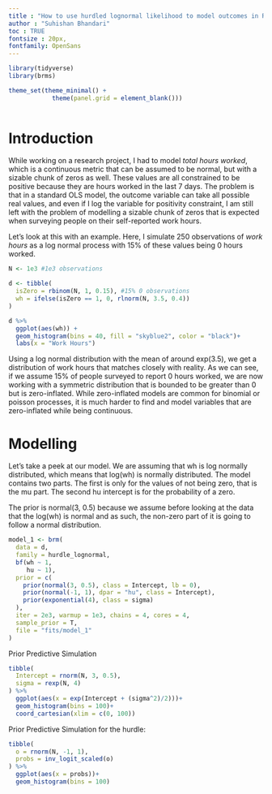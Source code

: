 ```yaml
---
title : "How to use hurdled lognormal likelihood to model outcomes in R?"
author : "Suhishan Bhandari"
toc : TRUE
fontsize : 20px,
fontfamily: OpenSans
---
```


```r
library(tidyverse)
library(brms)

theme_set(theme_minimal() +
            theme(panel.grid = element_blank()))
  
```

# Introduction

While working on a research project, I had to model *total hours worked*, which is a continuous metric that can be assumed to be normal, but with a sizable chunk of zeros as well. These values are all constrained to be positive because they are hours worked in the last 7 days. The problem is that in a standard OLS model, the outcome variable can take all possible real values, and even if I log the variable for positivity constraint, I am still left with the problem of modelling a sizable chunk of zeros that is expected when surveying people on their self-reported work hours. 

Let's look at this with an example. Here, I simulate 250 observations of *work hours* as a log normal process with 15% of these values being 0 hours worked. 

```r
N <- 1e3 #1e3 observations

d <- tibble(
  isZero = rbinom(N, 1, 0.15), #15% 0 observations
  wh = ifelse(isZero == 1, 0, rlnorm(N, 3.5, 0.4))
) 

d %>% 
  ggplot(aes(wh)) + 
  geom_histogram(bins = 40, fill = "skyblue2", color = "black")+
  labs(x = "Work Hours")

```
Using a log normal distribution with the mean of around exp(3.5), we get a distribution of work hours that matches closely with reality. As we can see, if we assume 15% of people surveyed to report 0 hours worked, we are now working with a symmetric distribution that is bounded to be greater than 0 but is zero-inflated. While zero-inflated models are common for binomial or poisson processes, it is much harder to find and model variables that are zero-inflated while being continuous.

# Modelling

Let's take a peek at our model. We are assuming that wh is log normally distributed, which means that log(wh) is normally distributed. The model contains two parts. The first is only for the values of not being zero, that is the mu part. The second hu intercept is for the probability of a zero. 

The prior is normal(3, 0.5) because we assume before looking at the data that the log(wh) is normal and as such, the non-zero part of it is going to follow a normal distribution.

```r
model_1 <- brm(
  data = d,
  family = hurdle_lognormal,
  bf(wh ~ 1,
     hu ~ 1),
  prior = c(
    prior(normal(3, 0.5), class = Intercept, lb = 0),
    prior(normal(-1, 1), dpar = "hu", class = Intercept),
    prior(exponential(4), class = sigma)
  ),
  iter = 2e3, warmup = 1e3, chains = 4, cores = 4,
  sample_prior = T,
  file = "fits/model_1"
)

```

Prior Predictive Simulation

```r
tibble(
  Intercept = rnorm(N, 3, 0.5),
  sigma = rexp(N, 4)
) %>% 
  ggplot(aes(x = exp(Intercept + (sigma^2)/2)))+
  geom_histogram(bins = 100)+
  coord_cartesian(xlim = c(0, 100))
```
Prior Predictive Simulation for the hurdle:

```r
tibble(
  o = rnorm(N, -1, 1),
  probs = inv_logit_scaled(o)
) %>% 
  ggplot(aes(x = probs))+
  geom_histogram(bins = 100)


```


